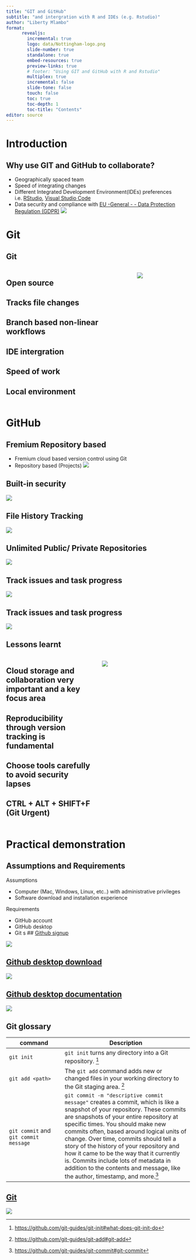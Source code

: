 ```yaml
---
title: "GIT and GitHub"
subtitle: "and intergration with R and IDEs (e.g. Rstudio)"
author: "Liberty Mlambo"
format: 
      revealjs:
        incremental: true
        logo: data/Nottingham-logo.png
        slide-number: true
        standalone: true
        embed-resources: true
        preview-links: true
        # footer: "Using GIT and GitHub with R and Rstudio"
        multiplex: true
        incremental: false
        slide-tone: false
        touch: false
        toc: true
        toc-depth: 1
        toc-title: "Contents"
editor: source
---
```


# Introduction

## Why use GIT and GitHub to collaborate?

-   Geographically spaced team
-   Speed of integrating changes
-   Different Integrated Development Environment(IDEs) preferences i.e. [RStudio](https://rstudio.com/products/rstudio/download/), [Visual Studio Code](https://code.visualstudio.com/)
-   Data security and compliance with [EU -General - - Data Protection Regulation (GDPR)](https://gdpr-info.eu/) ![](data/tools.png){fig-align="center"}

# Git

## Git

::: columns
::: {.column width="70%"}
::: {.callout-tip icon="false"}
## Open source
:::

::: {.callout-tip icon="false"}
## Tracks file changes
:::

::: {.callout-tip icon="false"}
## Branch based non-linear workflows
:::

::: {.callout-tip icon="false"}
## IDE intergration
:::

::: {.callout-tip icon="false"}
## Speed of work
:::

::: {.callout-important icon="false"}
## Local environment
:::
:::

::: {.column width="30%"}
![](data/git-icon-logo.png)
:::
:::

# GitHub

## Fremium Repository based

-   Fremium cloud based version control using Git
-   Repository based (Projects) [![](data/git-repositories-2.png)](https://github.com/dzvoti)

## Built-in security

[![](data/git-repositories-3.png)](https://github.com/dzvoti)

## File History Tracking

[![](data/git-repositories-4.png)](https://github.com/dzvoti)

## Unlimited Public/ Private Repositories

[![](data/git-repositories-5.png)](https://github.com/dzvoti)

## Track issues and task progress

[![](data/git-repositories-6.png)](https://github.com/dzvoti)

## Track issues and task progress

[![](data/git-repositories-7.png)](https://github.com/dzvoti)

## Lessons learnt

::: columns
::: {.column width="50%"}
::: {.callout-tip icon="false"}
## Cloud storage and collaboration very important and a key focus area
:::

::: {.callout-tip icon="false"}
## Reproducibility through version tracking is fundamental
:::

::: {.callout-tip icon="false"}
## Choose tools carefully to avoid security lapses
:::

::: {.callout-important icon="false"}
## CTRL + ALT + SHIFT+F (Git Urgent)
:::
:::

::: {.column width="50%"}
[![](data/git-repositories-8.png)](https://github.com/dzvoti)
:::
:::

# Practical demonstration

## Assumptions and Requirements

Assumptions

-   Computer (Mac, Windows, Linux, etc..) with administrative privileges
-   Software download and installation experience

Requirements

-   GitHub account
-   GitHub desktop
-   Git
s
## [Github signup](https://github.com/)

[![](data/github-signup.png)](https://github.com/)

## [Github desktop download](https://desktop.github.com/)

[![](data/git-desktop.png)](https://desktop.github.com/)

## [Github desktop documentation](https://docs.github.com/en/desktop)

[![](data/git-docs.png)](https://docs.github.com/en/desktop)

## Git glossary {.scrollable}

| command  | Description                                                                                                                                                                                                                                                                                                                                                                                                                                                                                                    |
|----------------------|--------------------------------------------------|
| `git init`   | `git init` turns any directory into a Git repository. [^1]                                                                                                                                                                                                                                                                                                                                                                                                                                                     |
|`git add <path>`|The `git add` command adds new or changed files in your working directory to the Git staging area. ^[[https://github.com/git-guides/git-add#git-add](https://github.com/git-guides/git-add#git-add)]|
| `git commit` and `git commit message` | `git commit -m "descriptive commit message"` creates a commit, which is like a snapshot of your repository. These commits are snapshots of your entire repository at specific times. You should make new commits often, based around logical units of change. Over time, commits should tell a story of the history of your repository and how it came to be the way that it currently is. Commits include lots of metadata in addition to the contents and message, like the author, timestamp, and more.[^2] |


[^1]: [https://github.com/git-guides/git-init#what-does-git-init-do](https://github.com/git-guides/git-init#what-does-git-init-do)

[^2]: [https://github.com/git-guides/git-commit#git-commit](https://github.com/git-guides/git-commit#git-commit)

## [Git](https://git-scm.com/downloads)

[![](data/git-download.png)](https://git-scm.com/downloads)
